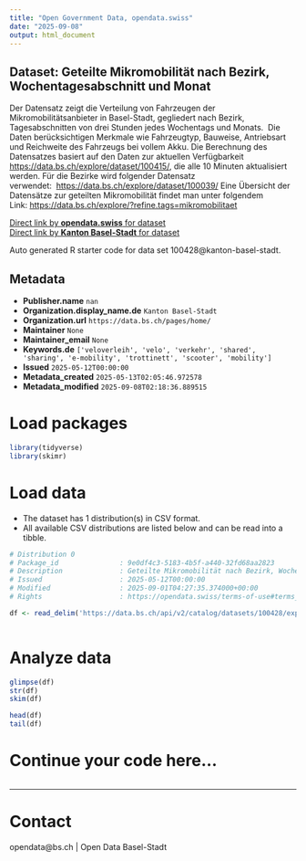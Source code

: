 ```yaml
---
title: "Open Government Data, opendata.swiss"
date: "2025-09-08"
output: html_document
---
```


## Dataset: Geteilte Mikromobilität nach Bezirk, Wochentagesabschnitt und Monat

Der Datensatz zeigt die Verteilung von Fahrzeugen der Mikromobilitätsanbieter in Basel-Stadt, gegliedert nach Bezirk, Tagesabschnitten von drei Stunden jedes Wochentags und Monats. 
Die Daten berücksichtigen Merkmale wie Fahrzeugtyp, Bauweise, Antriebsart und Reichweite des Fahrzeugs bei vollem Akku.
Die Berechnung des Datensatzes basiert auf den Daten zur aktuellen Verfügbarkeit 
[https://data.bs.ch/explore/dataset/100415/](https://data.bs.ch/explore/dataset/100415/), 
die alle 10 Minuten aktualisiert werden. Für die Bezirke wird folgender Datensatz verwendet:  [https://data.bs.ch/explore/dataset/100039/](https://data.bs.ch/explore/dataset/100039/)
Eine Übersicht der Datensätze zur geteilten Mikromobilität findet man unter folgendem Link: [https://data.bs.ch/explore/?refine.tags=mikromobilitaet](https://data.bs.ch/explore/?refine.tags=mikromobilitaet) 

[Direct link by **opendata.swiss** for dataset](https://opendata.swiss/de/dataset/geteilte-mikromobilitat-nach-bezirk-wochentagesabschnitt-und-monat)<br>
[Direct link by **Kanton Basel-Stadt** for dataset](https://data.bs.ch/explore/dataset/100428/)

Auto generated R starter code for data set 100428@kanton-basel-stadt.

## Metadata

- **Publisher.name** `nan`
- **Organization.display_name.de** `Kanton Basel-Stadt`
- **Organization.url** `https://data.bs.ch/pages/home/`
- **Maintainer** `None`
- **Maintainer_email** `None`
- **Keywords.de** `['veloverleih', 'velo', 'verkehr', 'shared', 'sharing', 'e-mobility', 'trottinett', 'scooter', 'mobility']`
- **Issued** `2025-05-12T00:00:00`
- **Metadata_created** `2025-05-13T02:05:46.972578`
- **Metadata_modified** `2025-09-08T02:18:36.889515`


# Load packages

```r

library(tidyverse)
library(skimr)

```

# Load data

-   The dataset has 1 distribution(s) in CSV format.
-   All available CSV distributions are listed below and can be read into a tibble.

```r

# Distribution 0
# Package_id               : 9e0df4c3-5183-4b5f-a440-32fd68aa2823
# Description              : Geteilte Mikromobilität nach Bezirk, Wochentagesabschnitt und Monat (csv)
# Issued                   : 2025-05-12T00:00:00
# Modified                 : 2025-09-01T04:27:35.374000+00:00
# Rights                   : https://opendata.swiss/terms-of-use#terms_by

df <- read_delim('https://data.bs.ch/api/v2/catalog/datasets/100428/exports/csv?use_labels=true')



```

# Analyze data

```r

glimpse(df)
str(df)
skim(df)

head(df)
tail(df)

```

# Continue your code here...

```r

```

------------------------------------------------------------------------

# Contact

opendata@bs.ch | Open Data Basel-Stadt
